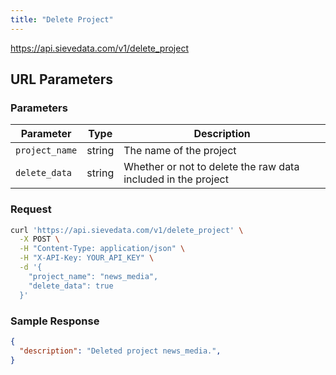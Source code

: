 ```yaml
---
title: "Delete Project"
---
```



<Request method="POST">https://api.sievedata.com/v1/delete_project</Request>

## URL Parameters

### Parameters

| Parameter | Type | Description |
| ---- | ----- | ---- |
| `project_name` | string | The name of the project |
| `delete_data` | string | Whether or not to delete the raw data included in the project |

### Request

```bash Terminal
curl 'https://api.sievedata.com/v1/delete_project' \
  -X POST \
  -H "Content-Type: application/json" \
  -H "X-API-Key: YOUR_API_KEY" \
  -d '{
    "project_name": "news_media",
    "delete_data": true
  }'
```

### Sample Response

```json
{
  "description": "Deleted project news_media.",
}
```